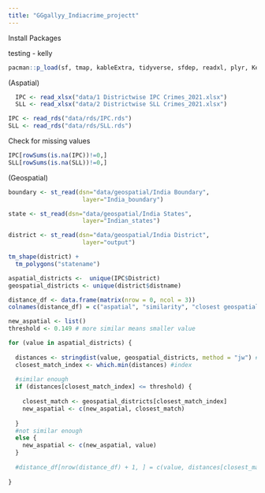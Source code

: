 ```yaml
---
title: "GGgallyy_Indiacrime_projectt"
---
```


Install Packages


testing - kelly

```r
pacman::p_load(sf, tmap, kableExtra, tidyverse, sfdep, readxl, plyr, Kendall, plotly, dplyr,stringdist)
```

(Aspatial)


```r
  IPC <- read_xlsx("data/1 Districtwise IPC Crimes_2021.xlsx")
  SLL <- read_xlsx("data/2 Districtwise SLL Crimes_2021.xlsx")

```

```r

IPC <- read_rds("data/rds/IPC.rds")
SLL <- read_rds("data/rds/SLL.rds")
```

Check for missing values
```r
IPC[rowSums(is.na(IPC))!=0,]
SLL[rowSums(is.na(SLL))!=0,]
```

(Geospatial)

```r

boundary <- st_read(dsn="data/geospatial/India Boundary",
                     layer="India_boundary")

state <- st_read(dsn="data/geospatial/India States",
                     layer="Indian_states")

district <- st_read(dsn="data/geospatial/India District",
                     layer="output")

```

```r
tm_shape(district) + 
  tm_polygons("statename")
```

```r
aspatial_districts <-  unique(IPC$District)
geospatial_districts <- unique(district$distname)

distance_df <- data.frame(matrix(nrow = 0, ncol = 3))
colnames(distance_df) = c("aspatial", "similarity", "closest geospatial")

new_aspatial <- list()
threshold <- 0.149 # more similar means smaller value

for (value in aspatial_districts) {
  
  distances <- stringdist(value, geospatial_districts, method = "jw") #distance matrix
  closest_match_index <- which.min(distances) #index
  
  #similar enough
  if (distances[closest_match_index] <= threshold) {
    
    closest_match <- geospatial_districts[closest_match_index]
    new_aspatial <- c(new_aspatial, closest_match)
    
  } 
  #not similar enough 
  else {
    new_aspatial <- c(new_aspatial, value)
  }
  
  #distance_df[nrow(distance_df) + 1, ] = c(value, distances[closest_match_index], closest_match)
  
}

```




